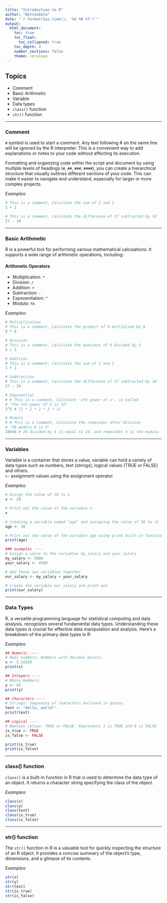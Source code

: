 ```yaml
---
title: "Introduction to R"
author: "BotnieData"
date: "`r format(Sys.time(), '%d %B %Y')`"
output: 
  html_document:
    toc: true
    toc_float:
      toc_collapsed: true
    toc_depth: 4
    number_sections: false
    theme: cerulean
---
```


## **Topics**
- Comment
- Basic Arithmetic
- Variable
- Data types
- `class()` function
- `str()` function

---

### **Comment**
`#` symbol is used to start a comment. Any text following # on the same line will be ignored by the R interpreter. 
This is a convenient way to add explanations or notes to your code without affecting its execution.

Formatting and organizing code within the script and document by using multiple levels of headings (`#`, `##`, `###`, `####`), you can create a hierarchical structure that visually outlines different sections of your code. This can make it easier to navigate and understand, especially for larger or more complex projects.

*Examples:*
```r
# This is a comment, Calculate the sum of 2 and 2
2 + 2

# This is a comment, Calculate the difference of 27 subtracted by 10
27 - 10
```

---

### **Basic Arithmetic**
R is a powerful tool for performing various mathematical calculations. It supports a wide range of arithmetic operations, including:

#### **Arithmetic Operators**
- Multiplication: `*`
- Division: `/`
- Addition: `+`
- Subtraction: `-`
- Exponentiation: `^`
- Modulo: `%%`

*Examples:*
```r

# Multiplication
# This is a comment, Calculate the product of 9 multiplied by 8
9 * 8

# Division
# This is a comment, Calculate the quotient of 6 divided by 2
6 / 2

# Addition
# This is a comment, Calculate the sum of 1 and 1
1 + 1

# Subtraction
# This is a comment, Calculate the difference of 27 subtracted by 10
27 - 10

# Exponential
# # This is a comment, Calculate 'yth power of x', so called 
# "The 5th power of 2 is 32"
2^5 # (2 * 2 * 2 * 2 * 2)

# Modulo
# # This is a comment, Calculate the remainder after division
# "28 modulo 6 is 4"
28%%6 # 28 divided by 6 is equal to 24, and remainder 4 is the modulo
```

---

### **Variables**
Variable is a container that stores a value, variable can hold a variety of data types such as numbers, text (strings), logical values (TRUE or FALSE) and others. <br>
`<-` assignment values using the assignment operator

*Examples:*
```r
# Assign the value of 28 to x
x <- 28

# Print out the value of the variable x
x

# Creating a variable named "age" and assigning the value of 38 to it
age <- 38

# Print out the value of the variable age using print built-in function
print(age)

### examples ----
# Assign a value to the variables my_salary and your_salary
my_salary <- 5000
your_salary <- 4500

# Add these two variables together
our_salary <- my_salary + your_salary

# Create the variable our_salary and print out
print(our_salary)
```

---

### **Data Types**
R, a versatile programming language for statistical computing and data analysis, recognizes several fundamental data types. Understanding these data types is crucial for effective data manipulation and analysis. Here's a breakdown of the primary data types in R:

*Examples:*
```r
## Numeric ----
# Real numbers: Numbers with decimal points.
x <- 3.14159
print(x)

## Integers ----
# Whole Numbers.
y <- 42
print(y)

## Characters ----
# Strings: Sequences of characters enclosed in quotes.
text <- "Hello, world!"
print(text)

## Logical ----
# Boolean values: TRUE or FALSE. Represents 1 is TRUE and 0 is FALSE
is_true <- TRUE
is_false <- FALSE

print(is_true)
print(is_false)
```

---

### **class() function**
`class()` is a built-in function in R that is used to determine the data type of an object. It returns a character string specifying the class of the object.

*Examples:*
```r
class(x)
class(y)
class(text)
class(is_true)
class(is_false)

```

---

### **str() function**
The `str()` function in R is a valuable tool for quickly inspecting the structure of an R object. It provides a concise summary of the object's type, dimensions, and a glimpse of its contents.

*Examples:*
```r
str(x)
str(y)
str(text)
str(is_true)
str(is_false)

```